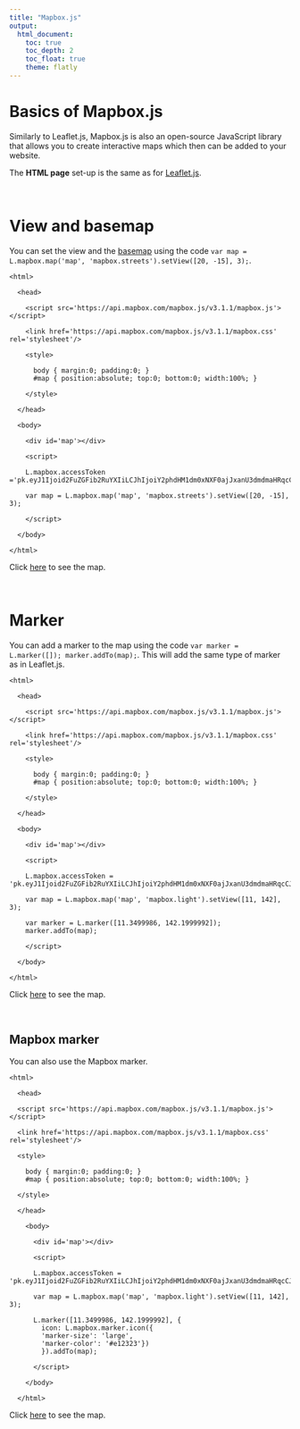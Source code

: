 ---
title: "Mapbox.js"
output: 
  html_document:
    toc: true
    toc_depth: 2
    toc_float: true
    theme: flatly
---


# Basics of Mapbox.js

Similarly to Leaflet.js, Mapbox.js is also an open-source JavaScript library that allows you to create interactive maps which then can be added to your website. 

The **HTML page** set-up is the same as for [Leaflet.js](https://marinespatialviz.github.io/marinespatialviz/leafletjs.html#basics_of_leafletjs).

$~$

# View and basemap

You can set the view and the [basemap](https://www.mapbox.com/maps/) using the code `var map = L.mapbox.map('map', 'mapbox.streets').setView([20, -15], 3);`.

    <html>

      <head>

        <script src='https://api.mapbox.com/mapbox.js/v3.1.1/mapbox.js'></script>
        
        <link href='https://api.mapbox.com/mapbox.js/v3.1.1/mapbox.css' rel='stylesheet'/>

        <style>
        
          body { margin:0; padding:0; }
          #map { position:absolute; top:0; bottom:0; width:100%; }
          
        </style>

      </head>

      <body>

        <div id='map'></div>

        <script>

        L.mapbox.accessToken ='pk.eyJ1Ijoid2FuZGFib2RuYXIiLCJhIjoiY2phdHM1dm0xNXF0ajJxanU3dmdmaHRqcCJ9.mFPox1jAE9LkZN6v5OZ7Lw';

        var map = L.mapbox.map('map', 'mapbox.streets').setView([20, -15], 3);

        </script>

      </body>

    </html>

Click [here](https://marinespatialviz.github.io/marinespatialviz/external/mapbox/map.html) to see the map.

$~$

# Marker

You can add a marker to the map using the code `var marker = L.marker([]); marker.addTo(map);`. This will add the same type of marker as in Leaflet.js. 


    <html>

      <head>

        <script src='https://api.mapbox.com/mapbox.js/v3.1.1/mapbox.js'></script>
        
        <link href='https://api.mapbox.com/mapbox.js/v3.1.1/mapbox.css' rel='stylesheet'/>

        <style>
        
          body { margin:0; padding:0; }
          #map { position:absolute; top:0; bottom:0; width:100%; }
          
        </style>

      </head>

      <body>

        <div id='map'></div>

        <script>

        L.mapbox.accessToken = 'pk.eyJ1Ijoid2FuZGFib2RuYXIiLCJhIjoiY2phdHM1dm0xNXF0ajJxanU3dmdmaHRqcCJ9.mFPox1jAE9LkZN6v5OZ7Lw';

        var map = L.mapbox.map('map', 'mapbox.light').setView([11, 142], 3);

        var marker = L.marker([11.3499986, 142.1999992]);
        marker.addTo(map);

        </script>

      </body>

    </html>
    
Click [here](https://marinespatialviz.github.io/marinespatialviz/external/mapbox/marker.html) to see the map.

$~$

## Mapbox marker

You can also use the Mapbox marker. 

    <html>

      <head>

      <script src='https://api.mapbox.com/mapbox.js/v3.1.1/mapbox.js'></script>
      
      <link href='https://api.mapbox.com/mapbox.js/v3.1.1/mapbox.css' rel='stylesheet'/>

      <style>
      
        body { margin:0; padding:0; }
        #map { position:absolute; top:0; bottom:0; width:100%; }
        
      </style>

      </head>

        <body>

          <div id='map'></div>

          <script>

          L.mapbox.accessToken = 'pk.eyJ1Ijoid2FuZGFib2RuYXIiLCJhIjoiY2phdHM1dm0xNXF0ajJxanU3dmdmaHRqcCJ9.mFPox1jAE9LkZN6v5OZ7Lw';

          var map = L.mapbox.map('map', 'mapbox.light').setView([11, 142], 3);

          L.marker([11.3499986, 142.1999992], {
            icon: L.mapbox.marker.icon({
            'marker-size': 'large',
            'marker-color': '#e12323'})
            }).addTo(map);

          </script>

        </body>

      </html>

Click [here](https://marinespatialviz.github.io/marinespatialviz/external/mapbox/mapboxmarker.html) to see the map.